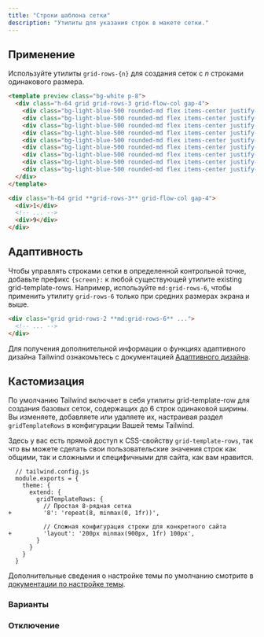 ```yaml
---
title: "Строки шаблона сетки"
description: "Утилиты для указания строк в макете сетки."
---
```




## Применение

Используйте утилиты `grid-rows-{n}` для создания сеток с _n_ строками одинакового размера.

```html lightBlue
<template preview class="bg-white p-8">
  <div class="h-64 grid grid-rows-3 grid-flow-col gap-4">
    <div class="bg-light-blue-500 rounded-md flex items-center justify-center text-white text-2xl font-extrabold">1</div>
    <div class="bg-light-blue-500 rounded-md flex items-center justify-center text-white text-2xl font-extrabold">2</div>
    <div class="bg-light-blue-500 rounded-md flex items-center justify-center text-white text-2xl font-extrabold">3</div>
    <div class="bg-light-blue-500 rounded-md flex items-center justify-center text-white text-2xl font-extrabold">4</div>
    <div class="bg-light-blue-500 rounded-md flex items-center justify-center text-white text-2xl font-extrabold">5</div>
    <div class="bg-light-blue-500 rounded-md flex items-center justify-center text-white text-2xl font-extrabold">6</div>
    <div class="bg-light-blue-500 rounded-md flex items-center justify-center text-white text-2xl font-extrabold">7</div>
    <div class="bg-light-blue-500 rounded-md flex items-center justify-center text-white text-2xl font-extrabold">8</div>
    <div class="bg-light-blue-500 rounded-md flex items-center justify-center text-white text-2xl font-extrabold">9</div>
  </div>
</template>

<div class="h-64 grid **grid-rows-3** grid-flow-col gap-4">
  <div>1</div>
  <!-- ... -->
  <div>9</div>
</div>
```

## Адаптивность

Чтобы управлять строками сетки в определенной контрольной точке, добавьте префикс `{screen}:` к любой существующей утилите existing grid-template-rows. Например, используйте `md:grid-rows-6`, чтобы применить утилиту `grid-rows-6` только при средних размерах экрана и выше.

```html
<div class="grid grid-rows-2 **md:grid-rows-6** ...">
  <!-- ... -->
</div>
```

Для получения дополнительной информации о функциях адаптивного дизайна Tailwind ознакомьтесь с документацией [Адаптивного дизайна](/docs/responsive-design).

## Кастомизация

По умолчанию Tailwind включает в себя утилиты grid-template-row для создания базовых сеток, содержащих до 6 строк одинаковой ширины. Вы изменяете, добавляете или удаляете их, настраивая раздел `gridTemplateRows` в конфигурации Вашей темы Tailwind.

Здесь у вас есть прямой доступ к CSS-свойству `grid-template-rows`, так что вы можете сделать свои пользовательские значения строк как общими, так и сложными и специфичными для сайта, как вам нравится.

```diff-js
  // tailwind.config.js
  module.exports = {
    theme: {
      extend: {
        gridTemplateRows: {
          // Простая 8-рядная сетка
+         '8': 'repeat(8, minmax(0, 1fr))',

          // Сложная конфигурация строки для конкретного сайта
+         'layout': '200px minmax(900px, 1fr) 100px',
        }
      }
    }
  }
```

Дополнительные сведения о настройке темы по умолчанию смотрите в [документации по настройке темы](/docs/theme#customizing-the-default-theme).

### Варианты

<Variants plugin="gridTemplateRows" name="grid-template-rows" />

### Отключение

<Disabling plugin="gridTemplateRows" name="grid-template-rows" />
